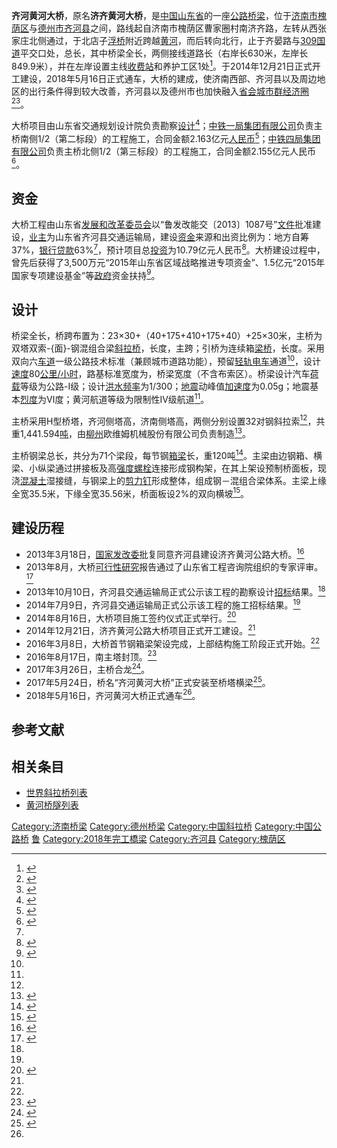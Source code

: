 {{noteTA
|G1=地名
|1=zh-hans:斜拉桥;zh-hk:斜拉橋;zh-tw:斜張橋;}}
{{Infobox bridge
|image            = Qihe Yellow River Bridge.jpg
|image_size    = 270
|caption          = 建设中的齐河黄河大桥
|bridge_name = 齐河黄河大桥
|native_name  = 
|native_name_lang= 
|official_name = 
|other_name   = 济齐黄河大桥
|locale             = {{flagicon|CHN}} [[山东省|山东省]][[济南市|济南市]]－[[齐河县|齐河县]]
|carries            = 双向六车道公路
|crosses           = [[黄河|黄河]]
|owner            = 齐河县交通运输局
|maint             = 
|designer        = 
|engineering   = 山东省交通规划设计院
|architect        = 
|material         = 
|design            = [[斜拉桥|斜拉桥]]
|mainspan       = {{convert|410|m|0}}
|spans             = 
|length            = {{convert|2288|m|0}}
|width             = {{convert|34.5|m|0}}
|height            = {{convert|138|m|0}}
|below             = 
|coordinates    = {{Coord|36.703871|116.800743|type:landmark_region:CN|display=inline,title}}
|builder           = [[中铁一局|中铁一局]]、[[中铁四局|中铁四局]]
|fabricator       =
|begin             = 2014年12月21日
|complete       = 
|open              = 2018年5月16日
|cost                = 10.79亿元[[人民币|人民币]]
|traffic             = 
|toll                 = 
|preceded       = [[长清黄河大桥|长清黄河大桥]]
|followed        = [[京沪铁路济南黄河新桥|京沪铁路济南黄河新桥]]
|extra              = {{Location map | China Shandong | label= | label_size= | alt= | position= | background= | lat=36.703871 | long=116.800743 | mark=AB-Brücke.svg | marksize=10 | float=center | width= | caption=齐河黄河大桥在山东的位置}}
}}

'''齐河黄河大桥'''，原名'''济齐黄河大桥'''，是[[中国|中国]][[山东省|山东省]]的一座[[公路|公路]][[桥梁|桥梁]]，位于[[济南市|济南市]][[槐荫区|槐荫区]]与[[德州市|德州市]][[齐河县|齐河县]]之间，路线起自济南市槐荫区曹家圈村南济齐路，左转从西张家庄北侧通过，于北店子[[浮桥|浮桥]]附近跨越[[黄河|黄河]]，而后转向北行，止于齐晏路与[[309国道|309国道]]平交口处，总长{{convert|3767.9|m|1}}，其中桥梁全长{{convert|2288|m|0}}，两侧接线道路长{{convert|1479.9|m|1}}（右岸长630米，左岸长849.9米），并在左岸设置主线[[收费站|收费站]]和养护工区1处<ref name="施工招标">{{cite web|url=http://www.sdjt.gov.cn/publish/main/9/2014/20140513102407171175149/20140513102407171175149_.html|title=济齐黄河公路大桥工程施工招标公告|author=山东省齐河县交通运输局|date=2014-05-13|publisher=山东省交通运输厅|deadurl=yes|archiveurl=https://web.archive.org/web/20170404222625/http://www.sdjt.gov.cn/publish/main/9/2014/20140513102407171175149/20140513102407171175149_.html|archivedate=2017-04-04}}</ref>。于2014年12月21日正式开工建设，2018年5月16日正式通车，大桥的建成，使济南西部、齐河县以及周边地区的出行条件得到较大改善，齐河县以及德州市也加快融入[[首府|省会]][[城市群|城市群]][[经济圈|经济圈]]<ref name="索塔">{{cite web|url=http://sjb.qlwb.com.cn/qlwb/content/20151103/ArticelC03002FM.htm|title=济齐黄河大桥索塔英姿乍现|author=刘飞跃|date=2015-11-03|publisher=齐鲁晚报}}</ref><ref name="tc">{{cite web |title=齐河黄河大桥5月16日正式通车 |url=http://www.jinan.gov.cn/art/2018/5/17/art_45_1070971.html |publisher=济南日报 |date=2018-05-17 }}{{Dead link|date=2018年9月 |bot=InternetArchiveBot |fix-attempted=yes }}</ref>。

大桥项目由山东省交通规划设计院负责勘察[[设计|设计]]<ref name="勘察设计">{{cite web|url=http://www.sdjt.gov.cn/publish/main/9/2013/20131010175739406947719/20131010175739406947719_.html|title=济齐黄河公路大桥工程勘察设计招标评标结果公示|author=山东省齐河县交通运输局|date=2013-10-10|publisher=山东省交通运输厅}}{{dead link|date=2018年5月 |bot=InternetArchiveBot |fix-attempted=yes }}</ref>；[[中铁一局集团有限公司|中铁一局集团有限公司]]负责主桥南侧1/2（第二标段）的工程施工，合同金额2.163亿元[[人民币|人民币]]<ref name="施工招标结果">{{cite web|url=http://www.sdjt.gov.cn/publish/main/9/2014/20140710092152687828268/20140710092152687828268_.html|title=济齐黄河公路大桥工程施工招标评标结果公示|author=山东省齐河县交通运输局|date=2014-07-09|publisher=山东省交通运输厅}}{{dead link|date=2018年5月 |bot=InternetArchiveBot |fix-attempted=yes }}</ref>；[[中铁四局集团有限公司|中铁四局集团有限公司]]负责主桥北侧1/2（第三标段）的工程施工，合同金额2.155亿元人民币<ref>{{cite web|url=http://www.sdjt.gov.cn/publish/main/9/2014/20140919164736046141275/20140919164736046141275_.html|title=济齐黄河公路大桥工程三标段施工评标结果公示|author=山东省齐河县交通运输局|date=2014-09-19|publisher=山东省交通运输厅}}{{dead link|date=2018年5月 |bot=InternetArchiveBot |fix-attempted=yes }}</ref>。

== 资金 ==
大桥工程由山东省[[发展和改革委员会|发展和改革委员会]]以“鲁发改能交〔2013〕1087号”[[文件|文件]]批准建设，[[业主|业主]]为山东省齐河县交通运输局，建设[[资金|资金]]来源和出资比例为：地方自筹37%，[[银行|银行]][[贷款|贷款]]63%<ref name="施工招标"/>，预计项目总[[投资|投资]]为10.79亿元人民币<ref name="全线施工">{{cite web|url=http://www.dezhou.gov.cn/n1403/n6329/n6928/n402362/c22279975/content.html|title=济齐黄河公路大桥进入全线施工阶段|author=韩超|date=2015-10-22|publisher=德州日报|access-date=2016-05-04|archive-url=https://web.archive.org/web/20160630043129/http://www.dezhou.gov.cn/n1403/n6329/n6928/n402362/c22279975/content.html|archive-date=2016-06-30|dead-url=yes}}</ref>。大桥建设过程中，曾先后获得了3,500万元“2015年山东省区域战略推进专项资金”、1.5亿元“2015年国家专项建设基金”等[[政府|政府]]资金扶持<ref>{{cite web|url=http://dezhou.iqilu.com/dzyaowen/2015/1215/2633680.shtml|title=齐河济齐黄河公路大桥项目再获1.5亿元国家资金扶持|author=马宗先 卢锟 董明|date=2015-12-15|publisher=齐鲁网}}</ref>。

== 设计 ==
桥梁全长{{convert|2288|m|0}}，桥跨布置为：23×30+（40+175+410+175+40）+25×30米，主桥为双塔双索-{面}-钢混组合梁[[斜拉桥|斜拉桥]]，长度{{convert|840|m|0}}，主跨{{convert|410|m|0}}；引桥为连续箱[[梁桥|梁桥]]，长度{{convert|1440|m|0}}。采用双向六[[车道|车道]]一级公路技术标准（兼顾城市道路功能），预留[[轻轨运输系统|轻轨]][[有轨电车|电车]]通道<ref name="全线施工"/>，设计[[速度|速度]]80[[公里/小时|公里/小时]]，路基标准宽度为{{convert|35|m|0}}，桥梁宽度{{convert|34.5|m|0}}（不含布索区）。桥梁设计汽车[[荷载|荷载]]等级为公路-Ⅰ级；设计[[洪水|洪水]][[频率|频率]]为1/300；[[地震|地震]]动峰值[[加速度|加速度]]为0.05g；地震基本[[烈度|烈度]]为Ⅵ度；黄河航道等级为限制性Ⅳ级航道<ref name="施工招标"/>。

主桥采用H型桥塔，齐河侧塔高{{convert|138|m|0}}，济南侧塔高{{convert|133.5|m|0}}，两侧分别设置32对钢斜拉索<ref name="全线施工"/>，共重1,441.594[[公吨|吨]]，由[[柳州|柳州]]欧维姆机械股份有限公司负责制造<ref>{{cite web|url=http://www.sdjt.gov.cn/publish/main/9/2015/20150928095548607750377/20150928095548607750377_.html|title=济齐黄河公路大桥工程斜拉索、阻尼器二次招标评标结果公示|author=山东省齐河县交通运输局|date=2015-09-28|publisher=山东省交通运输厅}}{{dead link|date=2018年5月 |bot=InternetArchiveBot |fix-attempted=yes }}</ref>。

主桥钢梁总长{{convert|840|m|0}}，共分为71个梁段，每节钢[[箱梁|箱梁]]长{{convert|22|m|0}}，重120吨<ref>{{cite web|url=http://news.iqilu.com/shandong/yuanchuang/2016/0314/2718271.shtml|title=济南济齐黄河公路大桥进入桥面施工 2017年通车|author=李立群 王伟|date=2016-03-14|publisher=齐鲁网}}</ref>。主梁由边钢箱、横梁、小纵梁通过拼接板及高[[强度|强度]][[螺栓|螺栓]]连接形成钢构架，在其上架设预制桥面板，现浇[[混凝土|混凝土]]湿接缝，与钢梁上的[[剪力|剪力]][[钉|钉]]形成整体，组成钢－混组合梁体系。主梁上缘全宽35.5米，下缘全宽35.56米，桥面板设2%的双向横坡<ref name="钢梁">{{cite web|url=http://www.peoplerail.com/rail/show-466-259549-1.html|title=济齐黄河公路大桥首节钢箱梁架设成功|author=常魁星 第五明辉 梁小刚|date=2016-03-09|publisher=人民铁道网}}</ref>。

== 建设历程 ==
* 2013年3月18日，[[国家发改委|国家发改委]]批复同意齐河县建设济齐黄河公路大桥。<ref>{{cite web|url=http://www.dezhoudaily.com/news/dezhou/folder132/2013/03/2013-03-28434891.html|title=济齐黄河公路大桥获批建设 全长约3.9公里|author=郑军 孟翠|date=2013-03-28|publisher=德州新闻网}}</ref>
* 2013年8月，大桥[[可行性研究|可行性研究]]报告通过了山东省工程咨询院组织的专家评审。<ref>{{cite web|url=http://www.dezhoudaily.com/news/dezhou/folder132/2013/08/2013-08-13480760.html|title=济齐黄河公路大桥通过评审 即将进入正式实施阶段|author=祁迪|date=2013-08-13|publisher=德州新闻网}}</ref>
* 2013年10月10日，齐河县交通运输局正式公示该工程的勘察设计[[招标|招标]]结果。<ref name="勘察设计"/>
* 2014年7月9日，齐河县交通运输局正式公示该工程的施工招标结果。<ref name="施工招标结果"/>
* 2014年8月16日，大桥项目施工签约仪式正式举行。<ref>{{cite web|url=http://www.dezhoudaily.com/news/dezhou/folder132/2014/08/2014-08-18698433.html|title=济齐黄河公路大桥将进入动工阶段 全长约3.9公里|author=刘振|date=2014-08-18|publisher=齐鲁晚报}}</ref>
* 2014年12月21日，济齐黄河公路大桥项目正式开工建设。<ref name="索塔"/>
* 2016年3月8日，大桥首节钢箱梁架设完成，上部结构施工阶段正式开始。<ref name="钢梁"/>
* 2016年8月17日，南主塔封顶。<ref>{{cite web|url=http://www.peoplerail.com/rail/show-477-284613-1.html|title=中铁一局济齐黄河公路大桥130米高主塔封顶|author=李康 梁小刚|date=2016-08-18|publisher=人民铁道网}}</ref>
* 2017年3月26日，主桥合龙<ref>{{cite web|url=http://qh.dezhoudaily.com/qhyw/2017/03/2017-03-311265802.html|title=济齐黄河大桥主桥顺利合龙|author=刘磊|date=2017-03-31|work=德州新闻网|access-date=2017-04-04|archive-url=https://web.archive.org/web/20170405165857/http://qh.dezhoudaily.com/qhyw/2017/03/2017-03-311265802.html|archive-date=2017-04-05|dead-url=yes}}</ref>。
* 2017年5月24日，桥名“齐河黄河大桥”正式安装至桥塔横梁<ref>{{cite web|url=http://www.sd.xinhuanet.com/sd/2017-05/25/c_1121033345.htm|title=“齐河黄河大桥”正式定名 7月通车|date=2017-05-25|work=济南日报}}{{Dead link|date=2019年12月 |bot=InternetArchiveBot |fix-attempted=yes }}</ref>。
* 2018年5月16日，齐河黄河大桥正式通车<ref name="tc"/>。

== 参考文献 ==
{{reflist|2}}

== 相关条目 ==
*[[世界斜拉桥列表|世界斜拉桥列表]]
*[[黄河桥隧列表|黄河桥隧列表]]

{{DEFAULTSORT:Q}}
[[Category:济南桥梁|Category:济南桥梁]]
[[Category:德州桥梁|Category:德州桥梁]]
[[Category:中国斜拉桥|Category:中国斜拉桥]]
[[Category:中国公路桥|Category:中国公路桥]]
[[Category:黄河大桥|鲁]]
[[Category:2018年完工橋梁|Category:2018年完工橋梁]]
[[Category:齐河县|Category:齐河县]]
[[Category:槐荫区|Category:槐荫区]]